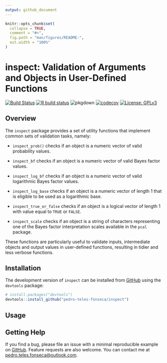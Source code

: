 ```yaml
---
output: github_document
---
```


<!-- README.md is generated from README.Rmd. Please edit that file -->

```r
knitr::opts_chunk$set(
  collapse = TRUE,
  comment = "#>",
  fig.path = "man/figures/README-",
  out.width = "100%"
)
```

# inspect: Validation of Arguments and Objects in User-Defined Functions

<!-- badges: start -->
[![Build Status](https://travis-ci.com/pedro-teles-fonseca/inspect.svg?branch=master)](https://travis-ci.com/pedro-teles-fonseca/inspect)
[![R build status](https://github.com/pedro-teles-fonseca/inpsect/workflows/R-CMD-check/badge.svg?)](https://github.com/pedro-teles-fonseca/inpsect/actions)
![pkgdown](https://github.com/pedro-teles-fonseca/inspect/workflows/pkgdown/badge.svg)
[![codecov](https://codecov.io/gh/pedro-teles-fonseca/inspect/branch/master/graph/badge.svg)](https://codecov.io/gh/pedro-teles-fonseca/inspect)
[![License: GPLv3](https://img.shields.io/badge/License-GPLv3-blue.svg)](https://www.gnu.org/licenses/gpl-3.0)
<!-- badges: end -->

## Overview

The `inspect` package provides a set of utility functions that implement common sets of validation tasks, namely:

  - `inspect_prob()` checks if an object is a numeric vector of valid probability values.

  - `inspect_bf` checks if an object is a numeric vector of valid Bayes factor values.

  - `inspect_log_bf` checks if an object is a numeric vector of valid logarithmic Bayes factor values. 

  - `inspect_log_base` checks if an object is a numeric vector of length 1 that is eligible to be used as a logarithmic base.
  
  - `inspect_true_or_false` checks if an object is a logical vector of length 1 with value equal to `TRUE` or `FALSE`. 

  -  `inspect_scale` checks if an object is a string of characters representing one of the Bayes factor interpretation scales available in the `pcal` package. 
  
These functions are particularly useful to validate inputs, intermediate objects and output values in user-defined functions, resulting in tidier and less verbose functions.
  
## Installation

The development version of `inspect` can be installed from
[GitHub](https://github.com/) using the `devtools` package:

``` r
# install.packages("devtools")
devtools::install_github("pedro-teles-fonseca/inspect")
```

## Usage


## Getting Help

If you find a bug, please file an issue with a minimal reproducible
example on [GitHub](https://github.com/pedro-teles-fonseca/inspect).
Feature requests are also welcome. You can contact me at
<pedro.teles.fonseca@outlook.com>.

